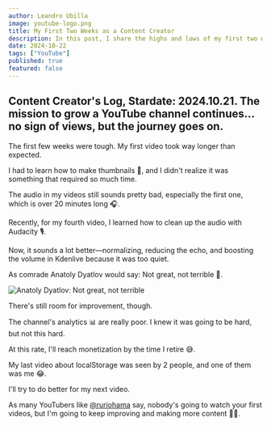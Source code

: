 ```yaml
---
author: Leandro Ubilla
image: youtube-logo.png
title: My First Two Weeks as a Content Creator
description: In this post, I share the highs and lows of my first two weeks as a YouTube content creator. From struggling with thumbnails to improving audio quality 🎬
date: 2024-10-22
tags: ["YouTube"]
published: true
featured: false
---
```


## Content Creator's Log, Stardate: 2024.10.21. The mission to grow a YouTube channel continues... no sign of views, but the journey goes on.

The first few weeks were tough. My first video took way longer than expected. 

I had to learn how to make thumbnails 🎨, and I didn&apos;t realize it was something that required so much time. 

The audio in my videos still sounds pretty bad, especially the first one, which is over 20 minutes long 🎧. 

Recently, for my fourth video, I learned how to clean up the audio with Audacity 🎙️. 

Now, it sounds a lot better—normalizing, reducing the echo, and boosting the volume in Kdenlive because it was too quiet. 

As comrade Anatoly Dyatlov would say: Not great, not terrible 💬.

![Anatoly Dyatlov: Not great, not terrible](/images/content/dyatlov.jpg)

There&apos;s still room for improvement, though.

The channel&apos;s analytics 📊 are really poor. I knew it was going to be hard, but not this hard. 

At this rate, I&apos;ll reach monetization by the time I retire 😅.

My last video about localStorage was seen by 2 people, and one of them was me 😂. 

I&apos;ll try to do better for my next video.

As many YouTubers like [@ruriohama](https://www.youtube.com/@ruriohama) say, nobody&apos;s going to watch your first videos, but I&apos;m going to keep improving and making more content 💪🎥.


